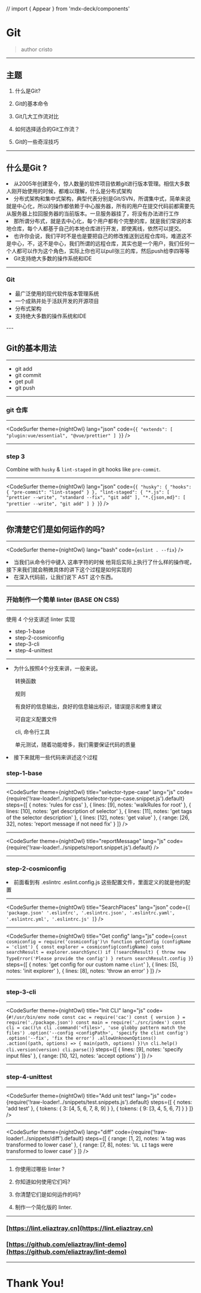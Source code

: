 // import { Appear } from 'mdx-deck/components'

<Head>
  <title>Git</title>
</Head>


# Git

> author cristo

---

## 主题

1. 什么是Git?

2. Git的基本命令

3. Git几大工作流对比

4. 如何选择适合的Git工作流？

5. Git的一些奇淫技巧

---


## 什么是Git ?

<Notes>
  <li> 从2005年创建至今，惊人数量的软件项目依赖git进行版本管理。相信大多数人刚开始使用的时候，都难以理解，什么是分布式架构</li>
  <li> 分布式架构和集中式架构，典型代表分别是Git/SVN，所谓集中式，简单来说就是中心化，所以的操作都依赖于中心服务器，所有的用户在提交代码前都需要先从服务器上拉回服务器的当前版本。一旦服务器挂了，将没有办法进行工作</li>
  <li> 那所谓分布式，就是去中心化，每个用户都有个完整的库，就是我们常说的本地仓库，每个人都基于自己的本地仓库进行开发，即使离线，依然可以提交。</li>
  <li> 也许你会说，我们平时不是也是要把自己的修改推送到远程仓库吗，难道这不是中心，不，这不是中心，我们所谓的远程仓库，其实也是一个用户，我们任何一个人都可以作为这个角色，实际上你也可以pull张三的库，然后push给李四等等</li>
  <li> Git支持绝大多数的操作系统和IDE</li>
</Notes>

---

### Git

<ul>
  <Appear>
  <li>最广泛使用的现代软件版本管理系统</li>
  <li>一个成熟并处于活跃开发的开源项目</li>
  <li>分布式架构</li>
  <li>支持绝大多数的操作系统和IDE</li>
  </Appear>
</ul>
---

## Git的基本用法

---


- git add
- git commit
- get pull
- git push

---

### git 仓库

---

<CodeSurfer
  theme={nightOwl}
  lang="json"
  code={`
    {
      "extends": [
        "plugin:vue/essential",
        "@vue/prettier"
      ]
    }
  `}
/>

---

### step 3

Combine with `husky` & `lint-staged` in git hooks like `pre-commit`.

---

<CodeSurfer
  theme={nightOwl}
  lang="json"
  code={`
  {
    "husky": {
      "hooks": {
        "pre-commit": "lint-staged"
      }
    },
    "lint-staged": {
      "*.js": [
        "prettier --write",
        "standard --fix",
        "git add"
      ],
      "*.{json,md}": [
        "prettier --write",
        "git add"
      ]
    }
  }
  `}
/>

---

## 你清楚它们是如何运作的吗?

---

<CodeSurfer
  theme={nightOwl}
  lang="bash"
  code={`
    eslint . --fix
  `}
/>

<Notes>
  <li>当我们从命令行中键入 这串字符的时候 他背后实际上执行了什么样的操作呢，接下来我们就会稍微具体的讲下这个过程是如何实现的</li>
  <li>在深入代码前，让我们说下 AST 这个东西。 </li>
</Notes>

---

### 开始制作一个简单 linter (BASE ON CSS)

---


使用 4 个分支讲述 linter 实现

- step-1-base
- step-2-cosmiconfig
- step-3-cli
- step-4-unittest

---

<Notes>
  <li>为什么按照4个分支来讲，一般来说。</li>
  <ol>转换函数</ol>
  <ol>规则</ol>
  <ol>有良好的信息输出，良好的信息输出标识，错误提示和修复建议 </ol>
  <ol>可自定义配置文件 </ol>
  <ol>cli, 命令行工具 </ol>
  <ol>单元测试，随着功能增多，我们需要保证代码的质量</ol>
  <li>接下来就用一些代码来讲述这个过程</li>
</Notes>

### step-1-base

---

<CodeSurfer
  theme={nightOwl}
  title="selector-type-case"
  lang="js"
  code={require('!raw-loader!../snippets/selector-type-case.snippet.js').default}
  steps={[
    { notes: 'rules for css' },
    { lines: [9], notes: 'walkRules for root' },
    { lines: [10], notes: 'get description of selector' },
    { lines: [11], notes: 'get tags of the selector description' },
    { lines: [12], notes: 'get value' },
    { range: [26, 32], notes: 'report message if not need fix' }
  ]}
/>

---

<CodeSurfer
  theme={nightOwl}
  title="reportMessage"
  lang="js"
  code={require('!raw-loader!../snippets/report.snippet.js').default}
/>

---

### step-2-cosmiconfig


<Notes>
  <li>前面看到有 .eslintrc .eslint.config.js 这些配置文件，里面定义的就是他的配置</li>
</Notes>


---

<CodeSurfer
  theme={nightOwl}
  title="SearchPlaces"
  lang="json"
  code={`
    [
      'package.json'
      '.eslintrc',
      '.eslintrc.json',
      '.eslintrc.yaml',
      '.eslintrc.yml',
      '.eslintrc.js'
    ]
  `}
/>

---

<CodeSurfer
  theme={nightOwl}
  title="Get config"
  lang="js"
  code={`
    const cosmiconfig = require('cosmiconfig')\n
    function getConfig (configName = 'clint') {
      const explorer = cosmiconfig(configName)
      const searchResult = explorer.searchSync()
      if (!searchResult) {
        throw new TypeError('Please provide the config')
      }
      return searchResult.config
    }
  `}
  steps={[
    { notes: 'get config for our custom name `clint`' },
    { lines: [5], notes: 'init explorer' },
    { lines: [8], notes: 'throw an error' }
  ]}
/>

---

### step-3-cli

---

<CodeSurfer
  theme={nightOwl}
  title="Init CLI"
  lang="js"
  code={`
    #!/usr/bin/env node
    const cac = require('cac')
    const { version } = require('./package.json')
    const main = require('./src/index')
    const cli = cac()\n
    cli
      .command('<files>', 'use globby pattern match the files')
      .option('--config <configPath>', 'specify the clint config')
      .option('--fix', 'fix the error')
      .allowUnknownOptions()
      .action((path, options) => {
        main(path, options)
      })\n
    cli.help()
    cli.version(version)
    cli.parse()
  `}
  steps={[
    { lines: [9], notes: 'specify input files' },
    { range: [10, 12], notes: 'accept options' }
  ]}
/>

---

### step-4-unittest

---

<CodeSurfer
  theme={nightOwl}
  title="Add unit test"
  lang="js"
  code={require('!raw-loader!../snippets/test.snippets.js').default}
  steps={[
    { notes: 'add test' },
    { tokens: { 3: [4, 5, 6, 7, 8, 9] } },
    { tokens: { 9: [3, 4, 5, 6, 7] } }
  ]}
/>

---

<CodeSurfer
  theme={nightOwl}
  lang="diff"
  code={require('!raw-loader!../snippets/diff').default}
  steps={[
    { range: [1, 2], notes: '`A` tag was transformed to lower case' },
    { range: [7, 8], notes: '`UL LI` tags were transformed to lower case' }
  ]}
/>

---


1. 你使用过哪些 linter ?

2. 你知道如何使用它们吗?

3. 你清楚它们是如何运作的吗?

4. 制作一个简化版的 linter.

---

### [https://lint.eliaztray.cn](https://lint.eliaztray.cn)

### [https://github.com/eliaztray/lint-demo](https://github.com/eliaztray/lint-demo)

---

# Thank You!
